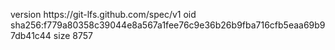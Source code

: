 version https://git-lfs.github.com/spec/v1
oid sha256:f779a80358c39044e8a567a1fee76c9e36b26b9fba716cfb5eaa69b97db41c44
size 8757
